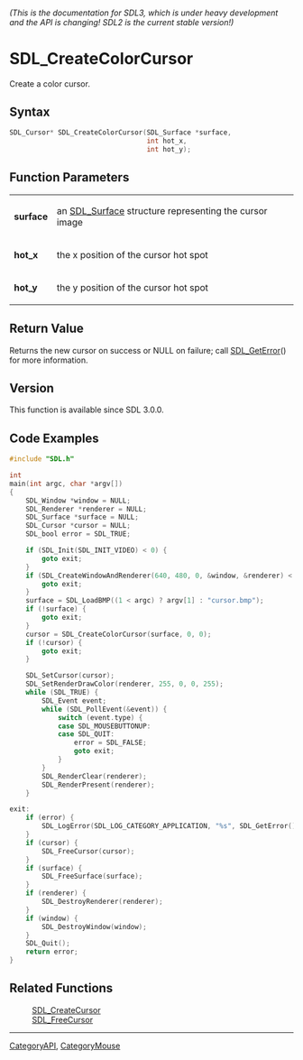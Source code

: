 ====== (This is the documentation for SDL3, which is under heavy development and the API is changing! SDL2 is the current stable version!) ======
= SDL_CreateColorCursor =

Create a color cursor.

== Syntax ==

<syntaxhighlight lang='c'>
SDL_Cursor* SDL_CreateColorCursor(SDL_Surface *surface,
                                  int hot_x,
                                  int hot_y);
</syntaxhighlight>

== Function Parameters ==

{|
|'''surface'''
|an [[SDL_Surface]] structure representing the cursor image
|-
|'''hot_x'''
|the x position of the cursor hot spot
|-
|'''hot_y'''
|the y position of the cursor hot spot
|}

== Return Value ==

Returns the new cursor on success or NULL on failure; call
[[SDL_GetError]]() for more information.

== Version ==

This function is available since SDL 3.0.0.

== Code Examples ==

<syntaxhighlight lang='c++'>
#include "SDL.h"

int
main(int argc, char *argv[])
{
    SDL_Window *window = NULL;
    SDL_Renderer *renderer = NULL;
    SDL_Surface *surface = NULL;
    SDL_Cursor *cursor = NULL;
    SDL_bool error = SDL_TRUE;

    if (SDL_Init(SDL_INIT_VIDEO) < 0) {
        goto exit;
    }
    if (SDL_CreateWindowAndRenderer(640, 480, 0, &window, &renderer) < 0) {
        goto exit;
    }
    surface = SDL_LoadBMP((1 < argc) ? argv[1] : "cursor.bmp");
    if (!surface) {
        goto exit;
    }
    cursor = SDL_CreateColorCursor(surface, 0, 0);
    if (!cursor) {
        goto exit;
    }

    SDL_SetCursor(cursor);
    SDL_SetRenderDrawColor(renderer, 255, 0, 0, 255);
    while (SDL_TRUE) {
        SDL_Event event;
        while (SDL_PollEvent(&event)) {
            switch (event.type) {
            case SDL_MOUSEBUTTONUP:
            case SDL_QUIT:
                error = SDL_FALSE;
                goto exit;
            }
        }
        SDL_RenderClear(renderer);
        SDL_RenderPresent(renderer);
    }

exit:
    if (error) {
        SDL_LogError(SDL_LOG_CATEGORY_APPLICATION, "%s", SDL_GetError());
    }
    if (cursor) {
        SDL_FreeCursor(cursor);
    }
    if (surface) {
        SDL_FreeSurface(surface);
    }
    if (renderer) {
        SDL_DestroyRenderer(renderer);
    }
    if (window) {
        SDL_DestroyWindow(window);
    }
    SDL_Quit();
    return error;
}
</syntaxhighlight>

== Related Functions ==

:[[SDL_CreateCursor]]
:[[SDL_FreeCursor]]

----
[[CategoryAPI]], [[CategoryMouse]]


